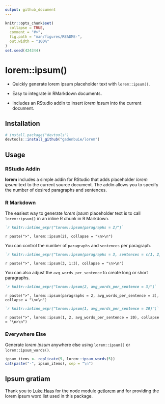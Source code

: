 ```yaml
---
output: github_document
---
```


<!-- README.md is generated from README.Rmd. Please edit that file -->

```r
knitr::opts_chunk$set(
  collapse = TRUE,
  comment = "#>",
  fig.path = "man/figures/README-",
  out.width = "100%"
)
set.seed(424344)
```

# lorem::ipsum()

<!-- badges: start -->
<!-- badges: end -->

* Quickly generate lorem ipsum placeholder text with `lorem::ipsum()`.

* Easy to integrate in RMarkdown documents. 

* Includes an RStudio addin to insert *lorem ipsum* into the current document.

## Installation

``` r
# install.package("devtools")
devtools::install_github("gadenbuie/lorem")
```

## Usage

### RStudio Addin

**lorem** includes a simple addin for RStudio that 
adds placeholder _lorem ipsum_ text to the current source document.
The addin allows you to specify the number of desired paragraphs and sentences.

### R Markdown

The easiest way to generate _lorem ipsum_ placeholder text is to call 
`lorem::ipsum()` in an inline R chunk in R Markdown.

```markdown
`r knitr::inline_expr("lorem::ipsum(paragraphs = 2)")`
```

`r paste(">", lorem::ipsum(2), collapse = "\n>\n")`

You can control the number of `paragraphs` and `sentences` per paragraph.

```markdown
`r knitr::inline_expr("lorem::ipsum(paragraphs = 3, sentences = c(1, 2, 3))")`
```

`r paste(">", lorem::ipsum(3, 1:3), collapse = "\n>\n")`

You can also adjust the `avg_words_per_sentence` to create long or short paragraphs.

```markdown
`r knitr::inline_expr("lorem::ipsum(2, avg_words_per_sentence = 3)")`
```

`r paste(">", lorem::ipsum(paragraphs = 2, avg_words_per_sentence = 3), collapse = "\n>\n")`


```markdown
`r knitr::inline_expr("lorem::ipsum(1, avg_words_per_sentence = 20)")`
```

`r paste(">", lorem::ipsum(1, 2, avg_words_per_sentence = 20), collapse = "\n>\n")`

### Everywhere Else

Generate _lorem ipsum_ anywhere else using `lorem::ipsum()` or `lorem::ipsum_words()`.

```r
ipsum_items <- replicate(5, lorem::ipsum_words(5))
cat(paste("-", ipsum_items), sep = "\n")
```

## Ipsum gratiam

Thank you to 
[Luke Haas](https://getlorem.com) 
for the node module 
[getlorem](https://github.com/lukehaas/getlorem) 
and for providing the lorem ipsum word list used in this package.
